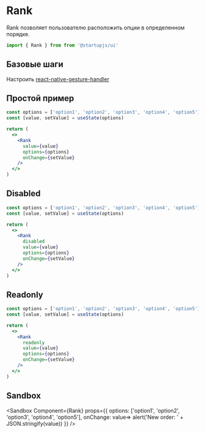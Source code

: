 
# Rank

Rank позволяет пользователю расположить опции в определенном порядке.

```jsx
import { Rank } from from '@startupjs/ui'
```

## Базовые шаги
Настроить [react-native-gesture-handler](/docs/components/draggable#basic-setup)

## Простой пример

```jsx example
const options = ['option1', 'option2', 'option3', 'option4', 'option5']
const [value, setValue] = useState(options)

return (
  <>
    <Rank
      value={value}
      options={options}
      onChange={setValue}
    />
  </>
)
```

## Disabled

```jsx example
const options = ['option1', 'option2', 'option3', 'option4', 'option5']
const [value, setValue] = useState(options)

return (
  <>
    <Rank
      disabled
      value={value}
      options={options}
      onChange={setValue}
    />
  </>
)
```

## Readonly

```jsx example
const options = ['option1', 'option2', 'option3', 'option4', 'option5']
const [value, setValue] = useState(options)

return (
  <>
    <Rank
      readonly
      value={value}
      options={options}
      onChange={setValue}
    />
  </>
)
```

## Sandbox

<Sandbox
  Component={Rank}
  props={{
    options: ['option1', 'option2', 'option3', 'option4', 'option5'],
    onChange: value=> alert('New order: ' + JSON.stringify(value))
  }}
/>
